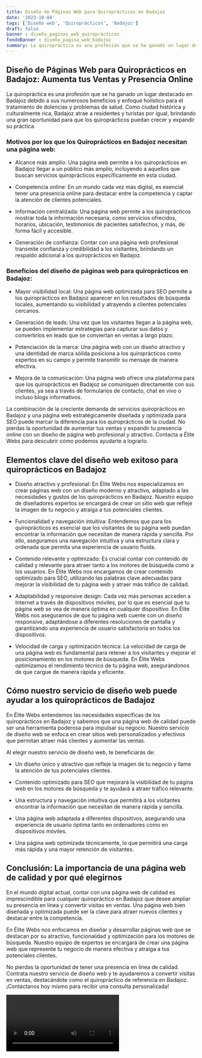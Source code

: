 ```yaml
---
title: Diseño de Páginas Web para Quiroprácticos en Badajoz
date: '2023-10-04'
tags: ['Diseño web', 'Quiroprácticos', 'Badajoz']
draft: false
banner : diseño_paginas_web_quiroprácticos
fondoBanner : diseño_pagina_web_badajoz
summary: La quiropráctica es una profesión que se ha ganado un lugar destacado en Badajoz debido a sus numerosos beneficios y enfoque holístico para el tratamiento de dolencias y problemas de salud. Como ciudad histórica y culturalmente rica, Badajoz atrae a residentes y turistas por igual, brindando una gran oportunidad para que los quiroprácticos puedan crecer y expandir su práctica.
---
```


## Diseño de Páginas Web para Quiroprácticos en Badajoz: Aumenta tus Ventas y Presencia Online 

La quiropráctica es una profesión que se ha ganado un lugar destacado en Badajoz debido a sus numerosos beneficios y enfoque holístico para el tratamiento de dolencias y problemas de salud. Como ciudad histórica y culturalmente rica, Badajoz atrae a residentes y turistas por igual, brindando una gran oportunidad para que los quiroprácticos puedan crecer y expandir su práctica.

### Motivos por los que los Quiroprácticos en Badajoz necesitan una página web:

- Alcance más amplio: Una página web permite a los quiroprácticos en Badajoz llegar a un público más amplio, incluyendo a aquellos que buscan servicios quiroprácticos específicamente en esta ciudad.

- Competencia online: En un mundo cada vez más digital, es esencial tener una presencia online para destacar entre la competencia y captar la atención de clientes potenciales.

- Información centralizada: Una página web permite a los quiroprácticos mostrar toda la información necesaria, como servicios ofrecidos, horarios, ubicación, testimonios de pacientes satisfechos, y más, de forma fácil y accesible.

- Generación de confianza: Contar con una página web profesional transmite confianza y credibilidad a los visitantes, brindando un respaldo adicional a los quiroprácticos en Badajoz.

### Beneficios del diseño de páginas web para quiroprácticos en Badajoz:

- Mayor visibilidad local: Una página web optimizada para SEO permite a los quiroprácticos en Badajoz aparecer en los resultados de búsqueda locales, aumentando su visibilidad y atrayendo a clientes potenciales cercanos.

- Generación de leads: Una vez que los visitantes llegan a la página web, se pueden implementar estrategias para capturar sus datos y convertirlos en leads que se conviertan en ventas a largo plazo.

- Potenciación de la marca: Una página web con un diseño atractivo y una identidad de marca sólida posiciona a los quiroprácticos como expertos en su campo y permite transmitir su mensaje de manera efectiva.

- Mejora de la comunicación: Una página web ofrece una plataforma para que los quiroprácticos en Badajoz se comuniquen directamente con sus clientes, ya sea a través de formularios de contacto, chat en vivo o incluso blogs informativos.

La combinación de la creciente demanda de servicios quiroprácticos en Badajoz y una página web estratégicamente diseñada y optimizada para SEO puede marcar la diferencia para los quiroprácticos de la ciudad. No pierdas la oportunidad de aumentar tus ventas y expandir tu presencia online con un diseño de página web profesional y atractivo. Contacta a Élite Webs para descubrir cómo podemos ayudarte a lograrlo.

<GifSeo />

<Cta />

## Elementos clave del diseño web exitoso para quiroprácticos en Badajoz

- Diseño atractivo y profesional: En Élite Webs nos especializamos en crear páginas web con un diseño moderno y atractivo, adaptado a las necesidades y gustos de los quiroprácticos en Badajoz. Nuestro equipo de diseñadores expertos se encargará de crear un sitio web que refleje la imagen de tu negocio y atraiga a tus potenciales clientes.

- Funcionalidad y navegación intuitiva: Entendemos que para los quiroprácticos es esencial que los visitantes de su página web puedan encontrar la información que necesitan de manera rápida y sencilla. Por ello, aseguramos una navegación intuitiva y una estructura clara y ordenada que permita una experiencia de usuario fluida.

- Contenido relevante y optimizado: Es crucial contar con contenido de calidad y relevante para atraer tanto a los motores de búsqueda como a los usuarios. En Élite Webs nos encargamos de crear contenido optimizado para SEO, utilizando las palabras clave adecuadas para mejorar la visibilidad de tu página web y atraer más tráfico de calidad.

- Adaptabilidad y responsive design: Cada vez más personas acceden a Internet a través de dispositivos móviles, por lo que es esencial que tu página web se vea de manera óptima en cualquier dispositivo. En Élite Webs nos aseguramos de que tu página web cuente con un diseño responsive, adaptándose a diferentes resoluciones de pantalla y garantizando una experiencia de usuario satisfactoria en todos los dispositivos.

- Velocidad de carga y optimización técnica: La velocidad de carga de una página web es fundamental para retener a los visitantes y mejorar el posicionamiento en los motores de búsqueda. En Élite Webs optimizamos el rendimiento técnico de tu página web, asegurándonos de que cargue de manera rápida y eficiente.

## Cómo nuestro servicio de diseño web puede ayudar a los quiroprácticos de Badajoz

En Élite Webs entendemos las necesidades específicas de los quiroprácticos en Badajoz y sabemos que una página web de calidad puede ser una herramienta poderosa para impulsar su negocio. Nuestro servicio de diseño web se enfoca en crear sitios web personalizados y efectivos que permitan atraer más clientes y aumentar las ventas.

Al elegir nuestro servicio de diseño web, te beneficiarás de:

- Un diseño único y atractivo que refleje la imagen de tu negocio y llame la atención de tus potenciales clientes.

- Contenido optimizado para SEO que mejorará la visibilidad de tu página web en los motores de búsqueda y te ayudará a atraer tráfico relevante.

- Una estructura y navegación intuitiva que permitirá a los visitantes encontrar la información que necesitan de manera rápida y sencilla.

- Una página web adaptada a diferentes dispositivos, asegurando una experiencia de usuario óptima tanto en ordenadores como en dispositivos móviles.

- Una página web optimizada técnicamente, lo que permitirá una carga más rápida y una mayor retención de visitantes.

## Conclusión: La importancia de una página web de calidad y por qué elegirnos

En el mundo digital actual, contar con una página web de calidad es imprescindible para cualquier quiropráctico en Badajoz que desee ampliar su presencia en línea y convertir visitas en ventas. Una página web bien diseñada y optimizada puede ser la clave para atraer nuevos clientes y destacar entre la competencia.

En Élite Webs nos enfocamos en diseñar y desarrollar páginas web que se destacan por su atractivo, funcionalidad y optimización para los motores de búsqueda. Nuestro equipo de expertos se encargará de crear una página web que represente tu negocio de manera efectiva y atraiga a tus potenciales clientes.

No pierdas la oportunidad de tener una presencia en línea de calidad. Contrata nuestro servicio de diseño web y te ayudaremos a convertir visitas en ventas, destacándote como el quiropráctico de referencia en Badajoz. ¡Contáctanos hoy mismo para recibir una consulta personalizada!

<Video />

<CtaBot job='Quiroprácticos' city='Badajoz'/>

<Gmaps query='Badajoz+españa+maps' />
